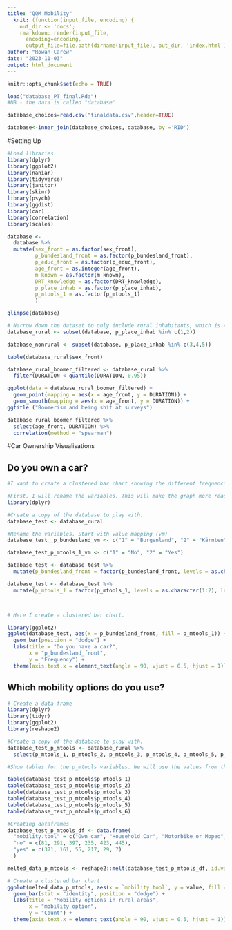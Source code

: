 ```yaml
---
title: "QQM Mobility"
  knit: (function(input_file, encoding) {
    out_dir <- 'docs';
    rmarkdown::render(input_file,
      encoding=encoding,
      output_file=file.path(dirname(input_file), out_dir, 'index.html'))})
author: "Rowan Carew"
date: "2023-11-03"
output: html_document
---
```


```r
knitr::opts_chunk$set(echo = TRUE)
```

```r
load("database_PT_final.Rda")
#NB - the data is called "database"

database_choices=read.csv("finaldata.csv",header=TRUE)

database<-inner_join(database_choices, database, by ='RID')
```

#Setting Up

```r
#Load libraries
library(dplyr)
library(ggplot2)
library(naniar)
library(tidyverse)
library(janitor)
library(skimr)
library(psych)
library(ggdist)
library(car)
library(correlation)
library(scales)
```

```r
database <-
  database %>%
  mutate(sex_front = as.factor(sex_front),
         p_bundesland_front = as.factor(p_bundesland_front),
         p_educ_front = as.factor(p_educ_front),
         age_front = as.integer(age_front),
         m_known = as.factor(m_known),
         DRT_knowledge = as.factor(DRT_knowledge),
         p_place_inhab = as.factor(p_place_inhab),
         p_mtools_1 = as.factor(p_mtools_1)
         )

glimpse(database)
```

```r
# Narrow down the dataset to only include rural inhabitants, which is <5,000 people.
database_rural <- subset(database, p_place_inhab %in% c(1,2))

database_nonrural <- subset(database, p_place_inhab %in% c(3,4,5))

```

```r
table(database_rural$sex_front)

database_rural_boomer_filtered <- database_rural %>%
  filter(DURATION < quantile(DURATION, 0.95))

ggplot(data = database_rural_boomer_filtered) + 
  geom_point(mapping = aes(x = age_front, y = DURATION)) +
  geom_smooth(mapping = aes(x = age_front, y = DURATION)) +
ggtitle ("Boomerism and being shit at surveys")
```
```r
database_rural_boomer_filtered %>%
  select(age_front, DURATION) %>%
  correlation(method = "spearman")
```
#Car Ownership Visualisations

## Do you own a car?

```r
#I want to create a clustered bar chart showing the different frequencies of whether people own a car or not in different Austrian states.

#First, I will rename the variables. This will make the graph more readable.
library(dplyr)

#Create a copy of the database to play with.
database_test <- database_rural

#Rename the variables. Start with value mapping (vm)
database_test__p_bundesland_vm <- c("1" = "Burgenland", "2" = "Kärnten", "3" = "Niederösterreich", "4" = "Oberösterreich", "5" = "Salzburg", "6" = "Steiermark", "7" = "Tirol", "8" = "Vorarlberg", "9" = "Wien", "10" = "Not Austria")

database_test_p_mtools_1_vm <- c("1" = "No", "2" = "Yes")

database_test <- database_test %>%
  mutate(p_bundesland_front = factor(p_bundesland_front, levels = as.character(1:10), labels = database_test__p_bundesland_vm))

database_test <- database_test %>%
  mutate(p_mtools_1 = factor(p_mtools_1, levels = as.character(1:2), labels = database_test_p_mtools_1_vm))



# Here I create a clustered bar chart.

library(ggplot2)
ggplot(database_test, aes(x = p_bundesland_front, fill = p_mtools_1)) +
  geom_bar(position = "dodge") +
  labs(title = "Do you have a car?",
       x = "p_bundesland_front",
       y = "Frequency") +
  theme(axis.text.x = element_text(angle = 90, vjust = 0.5, hjust = 1))

```
## Which mobility options do you use?
```r
# Create a data frame
library(dplyr)
library(tidyr)
library(ggplot2)
library(reshape2)

#Create a copy of the database to play with.
database_test_p_mtools <- database_rural %>%
  select(p_mtools_1, p_mtools_2, p_mtools_3, p_mtools_4, p_mtools_5, p_mtools_6)

#Show tables for the p_mtools variables. We will use the values from the tables to manually create a data frame with which we can create a clustered bar chart.Remember, the values need to be divided by 5, as we multiplied the data by 5 when merging the two datasets.

table(database_test_p_mtools$p_mtools_1)
table(database_test_p_mtools$p_mtools_2)
table(database_test_p_mtools$p_mtools_3)
table(database_test_p_mtools$p_mtools_4)
table(database_test_p_mtools$p_mtools_5)
table(database_test_p_mtools$p_mtools_6)

#Creating dataframes
database_test_p_mtools_df <- data.frame(
  "mobility.tool" = c("Own car", "Household Car", "Motorbike or Moped", "Bike or E-Bike", "Scooter or E-Scooter", "Carsharing Membership"),
  "no" = c(81, 291, 397, 235, 423, 445),
  "yes" = c(371, 161, 55, 217, 29, 7)
  )

melted_data_p_mtools <- reshape2::melt(database_test_p_mtools_df, id.vars = "mobility.tool")

# Create a clustered bar chart
ggplot(melted_data_p_mtools, aes(x = `mobility.tool`, y = value, fill = variable)) +
  geom_bar(stat = "identity", position = "dodge") +
  labs(title = "Mobility options in rural areas",
       x = "mobility option",
       y = "Count") +
  theme(axis.text.x = element_text(angle = 90, vjust = 0.5, hjust = 1))
```

